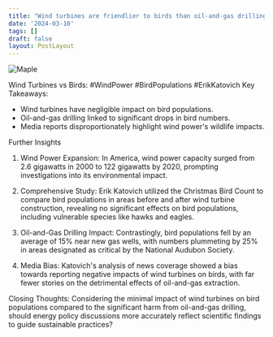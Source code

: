 ```yaml
---
title: "Wind turbines are friendlier to birds than oil-and-gas drilling"
date: '2024-03-10'
tags: []
draft: false
layout: PostLayout
---
```


<div className="flex justify-center">
<div className="my-1 w-full px-2 xl:my-1 xl:w-1/2 xl:px-2">
    <img src="https://willpolesa.pythonanywhere.com/static/podcast_thumbnails/thumbnailrecY86LJ0J0egXX2f.jpg" alt="Maple" className="mx-auto h-58 w-auto" />
</div>
</div>

Wind Turbines vs Birds: #WindPower #BirdPopulations #ErikKatovich
Key Takeaways:
- Wind turbines have negligible impact on bird populations.
- Oil-and-gas drilling linked to significant drops in bird numbers.
- Media reports disproportionately highlight wind power's wildlife impacts.

Further Insights
1. Wind Power Expansion:
In America, wind power capacity surged from 2.6 gigawatts in 2000 to 122 gigawatts by 2020, prompting investigations into its environmental impact.

2. Comprehensive Study:
Erik Katovich utilized the Christmas Bird Count to compare bird populations in areas before and after wind turbine construction, revealing no significant effects on bird populations, including vulnerable species like hawks and eagles.

3. Oil-and-Gas Drilling Impact:
Contrastingly, bird populations fell by an average of 15% near new gas wells, with numbers plummeting by 25% in areas designated as critical by the National Audubon Society.

4. Media Bias:
Katovich's analysis of news coverage showed a bias towards reporting negative impacts of wind turbines on birds, with far fewer stories on the detrimental effects of oil-and-gas extraction.

Closing Thoughts:
Considering the minimal impact of wind turbines on bird populations compared to the significant harm from oil-and-gas drilling, should energy policy discussions more accurately reflect scientific findings to guide sustainable practices?
